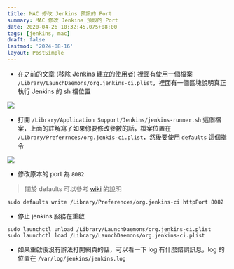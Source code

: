 ```yaml
---
title: MAC 修改 Jenkins 預設的 Port
summary: MAC 修改 Jenkins 預設的 Port
date: 2020-04-26 10:32:45.075+08:00
tags: [jenkins, mac]
draft: false
lastmod: '2024-08-16'
layout: PostSimple
---
```


- 在之前的文章 ([移除 Jenkins 建立的使用者](/blog/mac-remove-jenkins-user)) 裡面有使用一個檔案 `/Library/LaunchDaemons/org.jenkins-ci.plist`，裡面有一個區塊說明真正執行 Jenkins 的 sh 檔位置

![](/static/images/404.webp)

- 打開 `/Library/Application Support/Jenkins/jenkins-runner.sh` 這個檔案，上面的註解寫了如果你要修改參數的話，檔案位置在 `/Library/Preferrnces/org.jenkis-ci.plist`，然後要使用 `defaults` 這個指令

![](/static/images/404.webp)

- 修改原本的 port 為 `8082`

> 關於 defaults 可以參考 [wiki](https://en.wikipedia.org/wiki/Defaults_%28software%29) 的說明

```shell
sudo defaults write /Library/Preferences/org.jenkins-ci httpPort 8082
```

- 停止 jenkins 服務在重啟

```shell
sudo launchctl unload /Library/LaunchDaemons/org.jenkins-ci.plist
sudo launchctl load /Library/LaunchDaemons/org.jenkins-ci.plist
```

- 如果重啟後沒有辦法打開網頁的話，可以看一下 log 有什麼錯誤訊息，log 的位置在 `/var/log/jenkins/jenkins.log`
